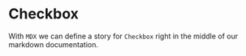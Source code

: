 
<Meta title="Work|Docs/CheckboxDocs (MDX)" component={Checkbox} />

# Checkbox

With `MDX` we can define a story for `Checkbox` right in the middle of our markdown documentation.

<Preview>
  <Story name="MDX Format">
    <Form>
      <Checkbox id="cbox1" label="Checkbox 1" />
    </Form>
  </Story>
</Preview>

